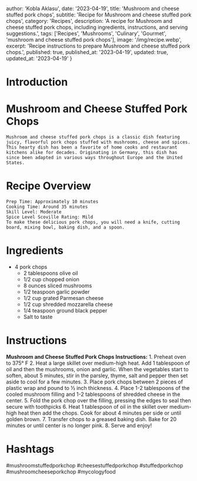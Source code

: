 
  author: 'Kobla Aklasu',
  date: '2023-04-19',
  title: 'Mushroom and cheese stuffed pork chops',
  subtitle: 'Recipe for Mushroom and cheese stuffed pork chops',
  category: 'Recipes',
  description: 'A recipe for Mushroom and cheese stuffed pork chops, including ingredients, instructions, and serving suggestions.',
  tags: ['Recipes', 'Mushrooms', 'Culinary', 'Gourmet', 'mushroom and cheese stuffed pork chops'],
  image: '/img/recipe.webp',
  excerpt: 'Recipe instructions to prepare Mushroom and cheese stuffed pork chops.',
  published: true,
  published_at: '2023-04-19',
  updated: true,
  updated_at: '2023-04-19'
}


  # Introduction

# Mushroom and Cheese Stuffed Pork Chops
    
    Mushroom and cheese stuffed pork chops is a classic dish featuring juicy, flavorful pork chops stuffed with mushrooms, cheese and spices. This hearty dish has been a favorite of home cooks and restaurant kitchens alike for decades. Originating in Germany, this dish has since been adapted in various ways throughout Europe and the United States.

# Recipe Overview

    Prep Time: Approximately 10 minutes 
    Cooking Time: Around 35 minutes 
    Skill Level: Moderate 
    Spice Level Scoville Rating: Mild 
    To make these delicious pork chops, you will need a knife, cutting board, mixing bowl, baking dish, and a spoon.

# Ingredients

- 4 pork chops
    - 2 tablespoons olive oil
    - 1/2 cup chopped onion
    - 8 ounces sliced mushrooms
    - 1/2 teaspoon garlic powder
    - 1/2 cup grated Parmesan cheese
    - 1/2 cup shredded mozzarella cheese
    - 1/4 teaspoon ground black pepper
    - Salt to taste

# Instructions

**Mushroom and Cheese Stuffed Pork Chops Instructions:**
    1. Preheat oven to 375° F
    2. Heat a large skillet over medium-high heat. Add 1 tablespoon of oil and then the mushrooms, onion and garlic. When the vegetables start to soften, about 5 minutes, stir in the parsley, thyme, salt and pepper then set aside to cool for a few minutes.
    3. Place pork chops between 2 pieces of plastic wrap and pound to ½ inch thickness.
    4. Place 1-2 tablespoons of the cooled mushroom filling and 1-2 tablespoons of shredded cheese in the center.
    5. Fold the pork chop over the filling, pressing the edges to seal then secure with toothpicks
    6. Heat 1 tablespoon of oil in the skillet over medium-high heat then add the chops. Cook for about 4 minutes per side or until golden brown.
    7. Transfer chops to a greased baking dish. Bake for 20 minutes or until center is no longer pink.
    8. Serve and enjoy!

# Hashtags

#mushroomstuffedporkchop #cheesestuffedporkchop #stuffedporkchop #mushroomcheeseporkchop #mycologyfood



